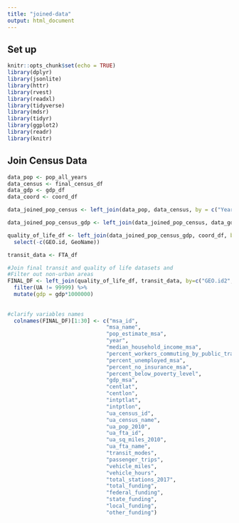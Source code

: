 ```yaml
---
title: "joined-data"
output: html_document
---
```


## Set up
```r
knitr::opts_chunk$set(echo = TRUE)
library(dplyr)
library(jsonlite)
library(httr)
library(rvest)
library(readxl)
library(tidyverse)
library(mdsr)   
library(tidyr)
library(ggplot2)
library(readr)
library(knitr)
```

## Join Census Data
```r

data_pop <- pop_all_years
data_census <- final_census_df
data_gdp <- gdp_df
data_coord <- coord_df

data_joined_pop_census <- left_join(data_pop, data_census, by = c("Year", "GEO.id", "GEO.id2", "GEO.display-label"))

data_joined_pop_census_gdp <- left_join(data_joined_pop_census, data_gdp, by = c("GEO.id2", "Year"))

quality_of_life_df <- left_join(data_joined_pop_census_gdp, coord_df, by = c("GEO.id2", "GEO.display-label")) %>% 
  select(-c(GEO.id, GeoName))

```

```r
transit_data <- FTA_df

#Join final transit and quality of life datasets and
#Filter out non-urban areas 
FINAL_DF <- left_join(quality_of_life_df, transit_data, by=c("GEO.id2", "Year")) %>% 
  filter(UA != 99999) %>% 
  mutate(gdp = gdp*1000000)
 
  
#clarify variables names
  colnames(FINAL_DF)[1:30] <- c("msa_id", 
                               "msa_name", 
                               "pop_estimate_msa", 
                               "year", 
                               "median_household_income_msa",
                               "percent_workers_commuting_by_public_transit_msa",
                               "percent_unemployed_msa",
                               "percent_no_insurance_msa",
                               "percent_below_poverty_level",
                               "gdp_msa",
                               "centlat",
                               "centlon",
                               "intptlat",
                               "intptlon",
                               "ua_census_id",
                               "ua_census_name",
                               "ua_pop_2010",
                               "ua_fta_id",
                               "ua_sq_miles_2010",
                               "ua_fta_name",
                               "transit_modes",
                               "passenger_trips",
                               "vehicle_miles",
                               "vehicle_hours",
                               "total_stations_2017",
                               "total_funding",
                               "federal_funding",
                               "state_funding",
                               "local_funding",
                               "other_funding")
                               
  



```
